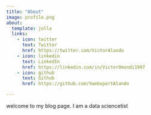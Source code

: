 ```yaml
---
title: "About"
image: profile.png
about:
  template: jolla
  links:
    - icon: twitter
      text: Twitter
      href: https://twitter.com/VictorAlando
    - icon: linkedin
      text: LinkedIn
      href: https://linkedin.com/in/VictorOmondi1997
    - icon: github
      text: Github
      href: https://github.com/VwebxpertAlando

---
```



welcome to my blog page. I am a data sciencetist
